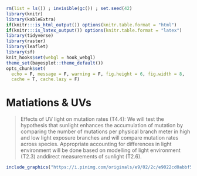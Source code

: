 ```r
rm(list = ls()) ; invisible(gc()) ; set.seed(42)
library(knitr)
library(kableExtra)
if(knitr:::is_html_output()) options(knitr.table.format = "html") 
if(knitr:::is_latex_output()) options(knitr.table.format = "latex") 
library(tidyverse)
library(raster)
library(leaflet)
library(sf)
knit_hooks$set(webgl = hook_webgl)
theme_set(bayesplot::theme_default())
opts_chunk$set(
  echo = F, message = F, warning = F, fig.height = 6, fig.width = 8,
  cache = T, cache.lazy = F)
```


# Matiations & UVs

> Effects  of  UV  light  on  mutation  rates (T4.4): We  will  test  the  hypothesis  that  sunlight  enhances  the accumulation of mutation by comparing the number of mutations per physical branch meter in high and low light exposure branches and will compare mutation rates across species. Appropriate accounting for differences in light environment will be done based on modelling of light environment (T2.3) anddirect measurements of sunlight (T2.6).

```r
include_graphics("https://i.pinimg.com/originals/e9/02/2c/e9022cd0abbf53461b6cdcafa10e4674.jpg")
```
